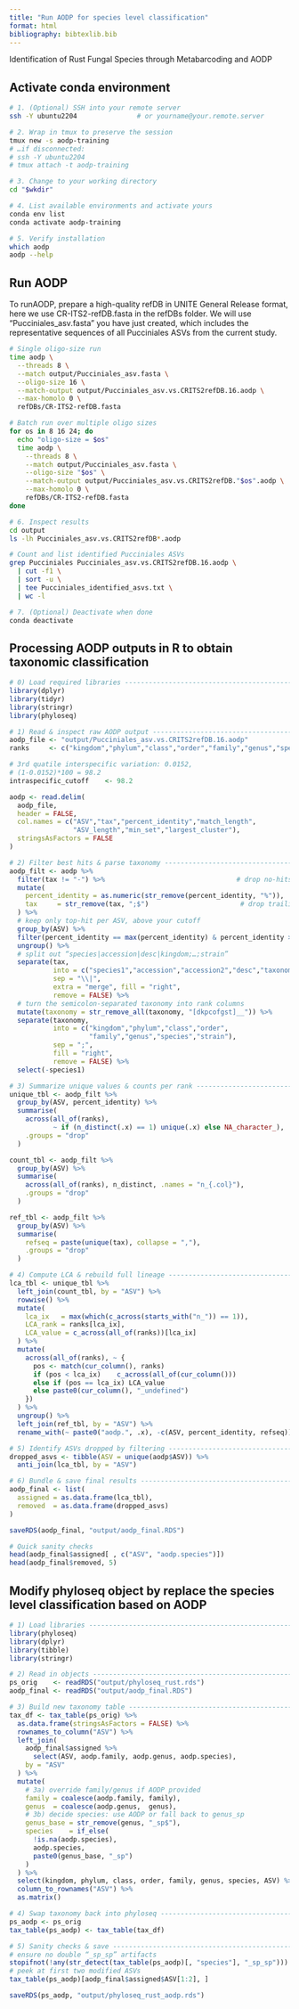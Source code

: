 ```yaml
---
title: "Run AODP for species level classification"
format: html
bibliography: bibtexlib.bib
---
```


::: custom-header-title
Identification of Rust Fungal Species through Metabarcoding and AODP
:::

## Activate conda environment

::: {.callout-note title="BASH Block"}
```bash

# 1. (Optional) SSH into your remote server
ssh -Y ubuntu2204               # or yourname@your.remote.server

# 2. Wrap in tmux to preserve the session
tmux new -s aodp-training
# …if disconnected:
# ssh -Y ubuntu2204
# tmux attach -t aodp-training

# 3. Change to your working directory
cd "$wkdir"

# 4. List available environments and activate yours
conda env list
conda activate aodp-training

# 5. Verify installation
which aodp
aodp --help

```
:::

## Run AODP

To runAODP, prepare a high-quality refDB in UNITE General Release format, here we use CR-ITS2-refDB.fasta in the refDBs folder. We will use "Pucciniales_asv.fasta" you have just created, which includes the representative sequences of all Pucciniales ASVs from the current study.

::: {.callout-note title="BASH Block"}
```bash

# Single oligo-size run
time aodp \
  --threads 8 \
  --match output/Pucciniales_asv.fasta \
  --oligo-size 16 \
  --match-output output/Pucciniales_asv.vs.CRITS2refDB.16.aodp \
  --max-homolo 0 \
  refDBs/CR-ITS2-refDB.fasta

# Batch run over multiple oligo sizes
for os in 8 16 24; do
  echo "oligo-size = $os"
  time aodp \
    --threads 8 \
    --match output/Pucciniales_asv.fasta \
    --oligo-size "$os" \
    --match-output output/Pucciniales_asv.vs.CRITS2refDB."$os".aodp \
    --max-homolo 0 \
    refDBs/CR-ITS2-refDB.fasta
done

# 6. Inspect results
cd output
ls -lh Pucciniales_asv.vs.CRITS2refDB*.aodp

# Count and list identified Pucciniales ASVs
grep Pucciniales Pucciniales_asv.vs.CRITS2refDB.16.aodp \
  | cut -f1 \
  | sort -u \
  | tee Pucciniales_identified_asvs.txt \
  | wc -l

# 7. (Optional) Deactivate when done
conda deactivate

```
:::

## Processing AODP outputs in R to obtain taxonomic classification

::: {.callout-note title="R Block"}
```r

# 0) Load required libraries ------------------------------------------------
library(dplyr)
library(tidyr)
library(stringr)
library(phyloseq)

# 1) Read & inspect raw AODP output ----------------------------------------
aodp_file <- "output/Pucciniales_asv.vs.CRITS2refDB.16.aodp"
ranks     <- c("kingdom","phylum","class","order","family","genus","species","strain")

# 3rd quatile interspecific variation: 0.0152, 
# (1-0.0152)*100 = 98.2
intraspecific_cutoff    <- 98.2 

aodp <- read.delim(
  aodp_file,
  header = FALSE,
  col.names = c("ASV","tax","percent_identity","match_length",
                "ASV_length","min_set","largest_cluster"),
  stringsAsFactors = FALSE
)

# 2) Filter best hits & parse taxonomy -------------------------------------
aodp_filt <- aodp %>%
  filter(tax != "-") %>%                                 # drop no‐hits
  mutate(
    percent_identity = as.numeric(str_remove(percent_identity, "%")),        # "xx.x%" → numeric
    tax     = str_remove(tax, ";$")                       # drop trailing semicolon
  ) %>%
  # keep only top‐hit per ASV, above your cutoff
  group_by(ASV) %>%
  filter(percent_identity == max(percent_identity) & percent_identity >= intraspecific_cutoff) %>%
  ungroup() %>%
  # split out “species|accession|desc|kingdom;…;strain”
  separate(tax,
           into = c("species1","accession","accession2","desc","taxonomy"),
           sep = "\\|",
           extra = "merge", fill = "right",
           remove = FALSE) %>%
  # turn the semicolon‐separated taxonomy into rank columns
  mutate(taxonomy = str_remove_all(taxonomy, "[dkpcofgst]__")) %>%
  separate(taxonomy,
           into = c("kingdom","phylum","class","order",
                    "family","genus","species","strain"),
           sep = ";",
           fill = "right",
           remove = FALSE) %>%
  select(-species1)

# 3) Summarize unique values & counts per rank ----------------------------
unique_tbl <- aodp_filt %>%
  group_by(ASV, percent_identity) %>%
  summarise(
    across(all_of(ranks),
           ~ if (n_distinct(.x) == 1) unique(.x) else NA_character_),
    .groups = "drop"
  )

count_tbl <- aodp_filt %>%
  group_by(ASV) %>%
  summarise(
    across(all_of(ranks), n_distinct, .names = "n_{.col}"),
    .groups = "drop"
  )

ref_tbl <- aodp_filt %>%
  group_by(ASV) %>%
  summarise(
    refseq = paste(unique(tax), collapse = ","),
    .groups = "drop"
  )

# 4) Compute LCA & rebuild full lineage -----------------------------------
lca_tbl <- unique_tbl %>%
  left_join(count_tbl, by = "ASV") %>%
  rowwise() %>%
  mutate(
    lca_ix   = max(which(c_across(starts_with("n_")) == 1)),
    LCA_rank = ranks[lca_ix],
    LCA_value = c_across(all_of(ranks))[lca_ix]
  ) %>%
  mutate(
    across(all_of(ranks), ~ {
      pos <- match(cur_column(), ranks)
      if (pos < lca_ix)    c_across(all_of(cur_column()))
      else if (pos == lca_ix) LCA_value
      else paste0(cur_column(), "_undefined")
    })
  ) %>%
  ungroup() %>%
  left_join(ref_tbl, by = "ASV") %>%
  rename_with(~ paste0("aodp.", .x), -c(ASV, percent_identity, refseq))

# 5) Identify ASVs dropped by filtering -----------------------------------
dropped_asvs <- tibble(ASV = unique(aodp$ASV)) %>%
  anti_join(lca_tbl, by = "ASV")

# 6) Bundle & save final results ------------------------------------------
aodp_final <- list(
  assigned = as.data.frame(lca_tbl),
  removed  = as.data.frame(dropped_asvs)
)

saveRDS(aodp_final, "output/aodp_final.RDS")

# Quick sanity checks
head(aodp_final$assigned[ , c("ASV", "aodp.species")])
head(aodp_final$removed, 5)

```
:::

## Modify phyloseq object by replace the species level classification based on AODP 

::: {.callout-note title="R Block"}
```r

# 1) Load libraries ---------------------------------------------------------
library(phyloseq)
library(dplyr)
library(tibble)
library(stringr)

# 2) Read in objects -------------------------------------------------------
ps_orig    <- readRDS("output/phyloseq_rust.rds")
aodp_final <- readRDS("output/aodp_final.RDS")

# 3) Build new taxonomy table ---------------------------------------------
tax_df <- tax_table(ps_orig) %>% 
  as.data.frame(stringsAsFactors = FALSE) %>% 
  rownames_to_column("ASV") %>% 
  left_join(
    aodp_final$assigned %>% 
      select(ASV, aodp.family, aodp.genus, aodp.species),
    by = "ASV"
  ) %>% 
  mutate(
    # 3a) override family/genus if AODP provided
    family = coalesce(aodp.family, family),
    genus  = coalesce(aodp.genus,  genus),
    # 3b) decide species: use AODP or fall back to genus_sp
    genus_base = str_remove(genus, "_sp$"),
    species    = if_else(
      !is.na(aodp.species),
      aodp.species,
      paste0(genus_base, "_sp")
    )
  ) %>% 
  select(kingdom, phylum, class, order, family, genus, species, ASV) %>% 
  column_to_rownames("ASV") %>% 
  as.matrix()

# 4) Swap taxonomy back into phyloseq --------------------------------------
ps_aodp <- ps_orig
tax_table(ps_aodp) <- tax_table(tax_df)

# 5) Sanity checks & save --------------------------------------------------
# ensure no double “_sp_sp” artifacts
stopifnot(!any(str_detect(tax_table(ps_aodp)[, "species"], "_sp_sp")))
# peek at first two modified ASVs
tax_table(ps_aodp)[aodp_final$assigned$ASV[1:2], ]

saveRDS(ps_aodp, "output/phyloseq_rust_aodp.rds")

```
:::
